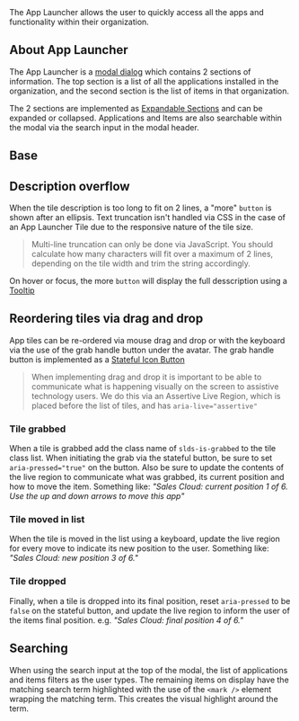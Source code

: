 
<div className="doc lead">
  The App Launcher allows the user to quickly access all the apps and functionality within their organization.
</div>

## About App Launcher

The App Launcher is a [modal dialog](/components/modals) which contains 2 sections of information. The top section is a list of all the applications installed in the organization, and the second section is the list of items in that organization.

The 2 sections are implemented as [Expandable Sections](/components/expandable-section/) and can be expanded or collapsed. Applications and Items are also searchable within the modal via the search input in the modal header.

## Base

<Example title="App Launcher base">
  <CodeView>
    <div className="demo-only" style={{ height: '800px' }}>
      <AppLauncherModal
        appTiles={appTiles}
        dragDropLiveRegion=""
        itemTiles={itemTiles}
      />
      <div className="slds-backdrop slds-backdrop_open" />
    </div>
  </CodeView>
</Example>

## Description overflow

When the tile description is too long to fit on 2 lines, a "more" `button` is shown after an ellipsis. Text truncation isn't handled via CSS in the case of an App Launcher Tile due to the responsive nature of the tile size.

<Blockquote type="note" header="Truncate via JavaScript">
  Multi-line truncation can only be done via JavaScript. You should calculate how many characters will fit over a maximum of 2 lines, depending on the tile width and trim the string accordingly.
</Blockquote>

On hover or focus, the more `button` will display the full desscription using a [Tooltip](/components/tooltips)

<Example title="App Launcher tile tooltip">
  <CodeView>
    <section className="demo-only slds-app-launcher" style={{ width: '360px', height: '135px' }}>
      <AppLauncherTile
        figureClass="slds-icon-custom-27"
        objectInitials="SC"
        label="Sales Cloud"
        description="The primary internal Salesforce org. Used to run our online sales business..."
        hasTooltip
        tooltipText="The primary internal Salesforce org. Used to run our online sales business and manage accounts."
        index="x"
      />
    </section>
  </CodeView>
</Example>

## Reordering tiles via drag and drop

App tiles can be re-ordered via mouse drag and drop or with the keyboard via the use of the grab handle button under the avatar. The grab handle button is implemented as a [Stateful Icon Button](/components/button-icons/?variant=stateful)

<Blockquote type="a11y" header="Communicating to assistive technology">
  When implementing drag and drop it is important to be able to communicate what is happening visually on the screen to assistive technology users. We do this via an Assertive Live Region, which is placed before the list of tiles, and has <code className="docs">aria-live="assertive"</code>
</Blockquote>

### Tile grabbed

When a tile is grabbed add the class name of `slds-is-grabbed` to the tile class list. When initiating the grab via the stateful button, be sure to set `aria-pressed="true"` on the button. Also be sure to update the contents of the live region to communicate what was grabbed, its current position and how to move the item. Something like: _"Sales Cloud: current position 1 of 6. Use the up and down arrows to move this app"_

<Example title="App Launcher tile grabbed">
  <CodeView>
    <div className="demo-only" style={{ height: '800px' }}>
      <AppLauncherModal
        appTiles={appTilesGrabbed}
        dragDropLiveRegion="Sales Cloud: current position 1 of 6. Use the up and down arrows to move this app"
        grabbed
        itemTiles={itemTiles}
      />
      <div className="slds-backdrop slds-backdrop_open" />
    </div>
  </CodeView>
</Example>

### Tile moved in list

When the tile is moved in the list using a keyboard, update the live region for every move to indicate its new position to the user. Something like: _"Sales Cloud: new position 3 of 6."_

<Example title="App Launcher tile moved">
  <CodeView>
    <div className="demo-only" style={{ height: '800px' }}>
      <AppLauncherModal
        appTiles={appTilesMoved}
        dragDropLiveRegion="Sales Cloud: new position 3 of 6."
        itemTiles={itemTiles}
      />
      <div className="slds-backdrop slds-backdrop_open" />
    </div>
  </CodeView>
</Example>

### Tile dropped

Finally, when a tile is dropped into its final position, reset `aria-pressed` to be `false` on the stateful button, and update the live region to inform the user of the items final position. e.g. _"Sales Cloud: final position 4 of 6."_

<Example title="App Launcher tile dropped">
  <CodeView>
    <div className="demo-only" style={{ height: '800px' }}>
      <AppLauncherModal
        appTiles={appTilesDropped}
        dragDropLiveRegion="Sales Cloud: final position 4 of 6."
        itemTiles={itemTiles}
      />
      <div className="slds-backdrop slds-backdrop_open" />
    </div>
  </CodeView>
</Example>

## Searching

When using the search input at the top of the modal, the list of applications and items filters as the user types. The remaining items on display have the matching search term highlighted with the use of the `<mark />` element wrapping the matching term. This creates the visual highlight around the term.

<Example title="App Launcher search">
  <CodeView>
    <div className="demo-only" style={{ height: '800px' }}>
      <AppLauncherModal
        appTiles={appTilesSearch}
        dragDropLiveRegion=""
        itemTiles={searchItemTiles}
        searchTerm="sales"
      />
      <div className="slds-backdrop slds-backdrop_open" />
    </div>
  </CodeView>
</Example>
